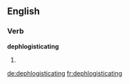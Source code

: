 
==English==

===Verb===
'''dephlogisticating'''

# {{present participle of|[[dephlogisticate]]}}

[[de:dephlogisticating]]
[[fr:dephlogisticating]]